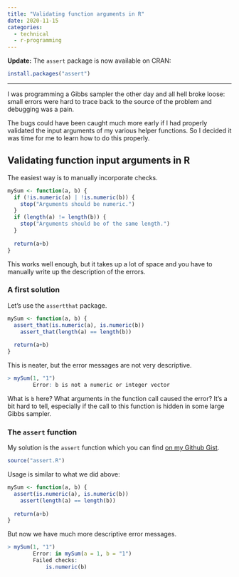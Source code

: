 ```yaml
---
title: "Validating function arguments in R"
date: 2020-11-15
categories:
  - technical
  - r-programming
---
```


**Update:** The `assert` package is now available on CRAN:

```r
install.packages("assert")
```

---

I was programming a Gibbs sampler the other day and all hell broke loose: small errors were hard to trace back to the source of the problem and debugging was a pain. 

The bugs could have been caught much more early if I had properly validated the input arguments of my various helper functions. So I decided it was time for me to learn how to do this properly.

## Validating function input arguments in R

The easiest way is to manually incorporate checks.

```R
mySum <- function(a, b) {
  if (!is.numeric(a) | !is.numeric(b)) {
    stop("Arguments should be numeric.")
  }
  if (length(a) != length(b)) {
    stop("Arguments should be of the same length.")
  } 
  
  return(a+b)
}
```

This works well enough, but it takes up a lot of space and you have to manually write up the description of the errors.

### A first solution

Let's use the `assertthat` package. 

```R
mySum <- function(a, b) {
  assert_that(is.numeric(a), is.numeric(b))
	assert_that(length(a) == length(b))
  
  return(a+b)
}
```

This is neater, but the error messages are not very descriptive.

```R
> mySum(1, "1")
		Error: b is not a numeric or integer vector 
```

What is `b` here? What arguments in the function call caused the error?  It's a bit hard to tell, especially if the call to this function is hidden in some large Gibbs sampler.

### The `assert` function

My solution is the `assert` function which you can find [on my Github Gist](https://gist.github.com/OlivierBinette/a048d7c1f470740b64e95c74828c8516).

```R
source("assert.R")
```

Usage is similar to what we did above:

```R
mySum <- function(a, b) {
  assert(is.numeric(a), is.numeric(b))
	assert(length(a) == length(b))
  
  return(a+b)
}
```

But now we have much more descriptive error messages.

```R
> mySum(1, "1")
		Error: in mySum(a = 1, b = "1")
		Failed checks: 
			is.numeric(b) 
```


